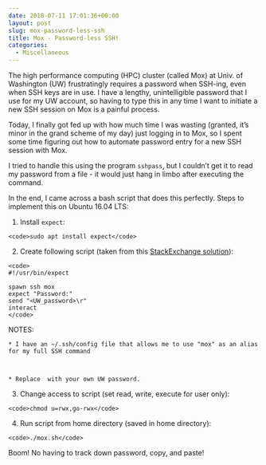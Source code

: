 ```yaml
---
date: 2018-07-11 17:01:36+00:00
layout: post
slug: mox-password-less-ssh
title: Mox - Password-less SSH!
categories:
  - Miscellaneous
---
```


The high performance computing (HPC) cluster  (called Mox) at Univ. of Washington (UW) frustratingly requires a password when SSH-ing, even when SSH keys are in use. I have a lengthy, unintelligible password that I use for my UW account, so having to type this in any time I want to initiate a new SSH session on Mox is a painful process.

Today, I finally got fed up with how much time I was wasting (granted, it's minor in the grand scheme of my day) just logging in to Mox, so I spent some time figuring out how to automate password entry for a new SSH session with Mox.

I tried to handle this using the program `sshpass`, but I couldn't get it to read my password from a file - it would just hang in limbo after executing the command.

In the end, I came across a bash script that does this perfectly. Steps to implement this on Ubuntu 16.04 LTS:





  1. Install `expect`:


    
    <code>sudo apt install expect</code>



  2. Create following script (taken from this [StackExchange solution](https://unix.stackexchange.com/questions/31071/shell-script-for-logging-into-a-ssh-server)):


    
    <code>
    #!/usr/bin/expect
    
    spawn ssh mox
    expect "Password:"
    send "<UW_password>\r"
    interact
    </code>



NOTES:



    * I have an ~/.ssh/config file that allows me to use "mox" as an alias for my full SSH command



    * Replace  with your own UW password.





  3. Change access to script (set read, write, execute for user only):


    
    <code>chmod u=rwx,go-rwx</code>



  4. Run script from home directory (saved in home directory):


    
    <code>./mox.sh</code>




Boom! No having to track down password, copy, and paste!
